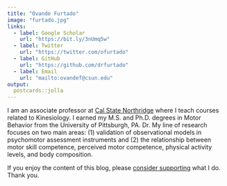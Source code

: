 ```yaml
---
title: "Ovande Furtado"
image: "furtado.jpg"
links:
  - label: Google Scholar
    url: "https://bit.ly/3nUmq5w"
  - label: Twitter
    url: "https://twitter.com/ofurtado"
  - label: GitHub
    url: "https://github.com/drfurtado"
  - label: Email
    url: "mailto:ovandef@csun.edu"
output:
  postcards::jolla
---
```

 
I am an associate professor at [Cal State Northridge](https://csun.edu) where I teach courses related to Kinesiology. I earned my M.S. and Ph.D. degrees in Motor Behavior from the University of Pittsburgh, PA. Dr. My line of research focuses on two main areas: (1) validation of observational models in psychomotor assessment instruments and (2) the relationship between motor skill competence, perceived motor competence, physical activity levels, and body composition.

If you enjoy the content of this blog, please [consider supporting](https://ko-fi.com/drfurtado) what I do. Thank you.
